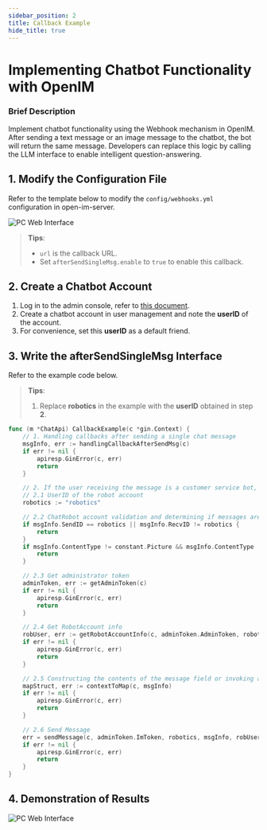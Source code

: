 ```yaml
---
sidebar_position: 2
title: Callback Example
hide_title: true
---
```


# Implementing Chatbot Functionality with OpenIM

### Brief Description

Implement chatbot functionality using the Webhook mechanism in OpenIM. After sending a text message or an image message to the chatbot, the bot will return the same message. Developers can replace this logic by calling the LLM interface to enable intelligent question-answering.

## 1. Modify the Configuration File

Refer to the template below to modify the `config/webhooks.yml` configuration in open-im-server.

![PC Web Interface](./assets/config.png)

> **Tips**:
> - `url` is the callback URL.
> - Set `afterSendSingleMsg.enable` to `true` to enable this callback.

## 2. Create a Chatbot Account

1. Log in to the admin console, refer to [this document](../../guides/gettingStarted/quickTestServer).
2. Create a chatbot account in user management and note the **userID** of the account.
3. For convenience, set this **userID** as a default friend.

## 3. Write the **afterSendSingleMsg** Interface

Refer to the example code below.

> **Tips**:
> 1. Replace **robotics** in the example with the **userID** obtained in step **2**.

```Go
func (m *ChatApi) CallbackExample(c *gin.Context) {
    // 1. Handling callbacks after sending a single chat message
    msgInfo, err := handlingCallbackAfterSendMsg(c)
    if err != nil {
        apiresp.GinError(c, err)
        return
    }

    // 2. If the user receiving the message is a customer service bot, return the message.
    // 2.1 UserID of the robot account
    robotics := "robotics"

    // 2.2 ChatRobot account validation and determining if messages are text and images
    if msgInfo.SendID == robotics || msgInfo.RecvID != robotics {
        return
    }
    if msgInfo.ContentType != constant.Picture && msgInfo.ContentType != constant.Text {
        return
    }

    // 2.3 Get administrator token
    adminToken, err := getAdminToken(c)
    if err != nil {
        apiresp.GinError(c, err)
        return
    }

    // 2.4 Get RobotAccount info
    robUser, err := getRobotAccountInfo(c, adminToken.AdminToken, robotics)
    if err != nil {
        apiresp.GinError(c, err)
        return
    }

    // 2.5 Constructing the contents of the message field or invoking an LLM to implement AI-driven question answering.
    mapStruct, err := contextToMap(c, msgInfo)
    if err != nil {
        apiresp.GinError(c, err)
        return
    }

    // 2.6 Send Message
    err = sendMessage(c, adminToken.ImToken, robotics, msgInfo, robUser, mapStruct)
    if err != nil {
        apiresp.GinError(c, err)
        return
    }
}
```

## 4. Demonstration of Results

![PC Web Interface](./assets/result.png)
